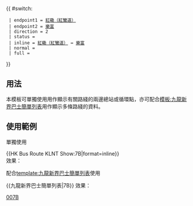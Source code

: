 {{ #switch: {{{format|}}}
  | endpoint1 = [[紅磡（紅鸞道）公共運輸交匯處|紅磡（紅鸞道）]]
  | endpoint2 = [[樂富巴士總站|樂富]]
  | direction = 2
  | status =
  | inline = [[紅磡（紅鸞道）公共運輸交匯處|紅磡（紅鸞道）]] ↔ [[樂富巴士總站|樂富]]
  | normal =
  | full =
}}<noinclude>
==用法==
本模板可單獨使用用作顯示有關路綫的兩邊總站或循環點，亦可配合[[模板:九龍新界巴士簡單列表]]用作顯示多條路綫的資料。

==使用範例==
;單獨使用
<nowiki>{{HK Bus Route KLNT Show:7B|format=inline}}</nowiki><br>
效果：{{HK Bus Route KLNT Show:7B|format=inline}}

;配合[[template:九龍新界巴士簡單列表]]使用
<nowiki>{{九龍新界巴士簡單列表|7B}}</nowiki>
效果：{{九龍新界巴士簡單列表|7B}}
[[Category:九龍巴士路線模板|007B]]</noinclude>
